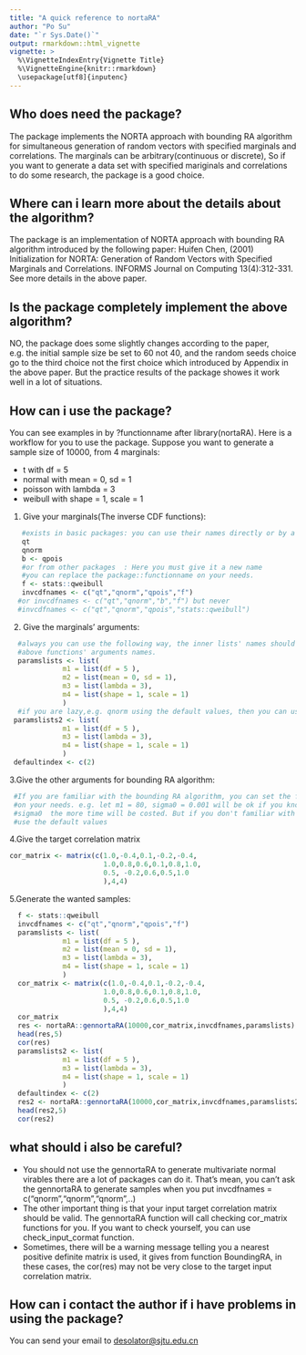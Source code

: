 ```yaml
---
title: "A quick reference to nortaRA"
author: "Po Su"
date: "`r Sys.Date()`"
output: rmarkdown::html_vignette
vignette: >
  %\VignetteIndexEntry{Vignette Title}
  %\VignetteEngine{knitr::rmarkdown}
  \usepackage[utf8]{inputenc}
---
```


## Who does need the package?
The package implements the NORTA approach with bounding RA
algorithm for simultaneous generation of random vectors with specified
marginals and correlations. The marginals can be arbitrary(continuous
or discrete), So if you want to generate a data set with specified mariginals
and correlations to do some research, the package is a good choice.

## Where can i learn more about the details about the algorithm?
The package is an implementation of NORTA approach with bounding RA algorithm 
introduced by the following paper:
Huifen Chen, (2001) Initialization for NORTA: Generation of Random
Vectors with Specified Marginals and Correlations. INFORMS Journal on
Computing 13(4):312-331.
See more details in the above paper.
    
## Is the package completely implement the above algorithm?
NO, the package does some slightly changes according to the paper, e.g. the initial
sample size be set to 60 not 40, and the random seeds choice go to the third choice not
the first choice which introduced by Appendix in the above paper. But the practice 
results of the package showes it work well in a lot of situations.
   
## How can i use the package?
You can see examples in by ?functionname after library(nortaRA).
Here is a workflow for you to use the package.
Suppose you want to generate a sample size of 10000, from 4 marginals:

* t       with df = 5
* normal  with mean = 0, sd = 1
* poisson with lambda = 3
* weibull with shape = 1, scale = 1


1. Give your marginals(The inverse CDF functions):
```r
   #exists in basic packages: you can use their names directly or by a new name
   qt
   qnorm
   b <- qpois
   #or from other packages  : Here you must give it a new name
   #you can replace the package::functionname on your needs.
   f <- stats::qweibull
   invcdfnames <- c("qt","qnorm","qpois","f")
  #or invcdfnames <- c("qt","qnorm","b","f") but never
  #invcdfnames <- c("qt","qnorm","qpois","stats::qweibull")
```
2. Give the marginals' arguments: 
```r
  #always you can use the following way, the inner lists' names should match the
  #above functions' arguments names.  
  paramslists <- list(
             m1 = list(df = 5 ),
             m2 = list(mean = 0, sd = 1),
             m3 = list(lambda = 3),
             m4 = list(shape = 1, scale = 1)                 
             )
  #if you are lazy,e.g. qnorm using the default values, then you can use the following way:
 paramslists2 <- list(
             m1 = list(df = 5 ),             
             m3 = list(lambda = 3),
             m4 = list(shape = 1, scale = 1)                 
             )
 defaultindex <- c(2)
```
3.Give the other arguments for bounding RA algorithm:
```r
 #If you are familiar with the bounding RA algorithm, you can set the functions' arguments
 #on your needs. e.g. let m1 = 80, sigma0 = 0.001 will be ok if you know the smaller 
 #sigma0  the more time will be costed. But if you don't familiar with it, you'd better  
 #use the default values
```
4.Give the target correlation matrix
```r
cor_matrix <- matrix(c(1.0,-0.4,0.1,-0.2,-0.4,
                       1.0,0.8,0.6,0.1,0.8,1.0,
                       0.5, -0.2,0.6,0.5,1.0
                       ),4,4)
```
5.Generate the wanted samples:
```r
  f <- stats::qweibull
  invcdfnames <- c("qt","qnorm","qpois","f")
  paramslists <- list(
             m1 = list(df = 5 ),
             m2 = list(mean = 0, sd = 1),
             m3 = list(lambda = 3),
             m4 = list(shape = 1, scale = 1)                 
             )
  cor_matrix <- matrix(c(1.0,-0.4,0.1,-0.2,-0.4,
                       1.0,0.8,0.6,0.1,0.8,1.0,
                       0.5, -0.2,0.6,0.5,1.0
                       ),4,4) 
  cor_matrix
  res <- nortaRA::gennortaRA(10000,cor_matrix,invcdfnames,paramslists)
  head(res,5)
  cor(res)
  paramslists2 <- list(
             m1 = list(df = 5 ),             
             m3 = list(lambda = 3),
             m4 = list(shape = 1, scale = 1)                 
             )
  defaultindex <- c(2)
  res2 <- nortaRA::gennortaRA(10000,cor_matrix,invcdfnames,paramslists2,defaultindex)
  head(res2,5)
  cor(res2)
```
## what should i also be careful?
* You should not use the gennortaRA to generate multivariate normal virables
  there are a lot of packages can do it. That's mean, you can't ask the gennortaRA
  to generate samples when you put invcdfnames = c("qnorm","qnorm","qnorm",..)
* The other important thing is that your input target correlation matrix should be 
  valid. The gennortaRA function will call checking cor_matrix functions for you.
  If you want to check yourself, you can use check_input_cormat function.
* Sometimes, there will be a warning message telling you a nearest positive definite
  matrix is used, it gives from function BoundingRA, in these cases, the cor(res)
  may not be very close to the target input correlation matrix. 
  
## How can i contact the author if i have problems in using the package?
   You can send your email to <desolator@sjtu.edu.cn>


